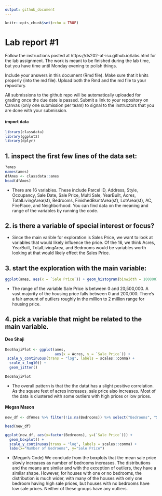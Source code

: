 ```yaml
---
output: github_document
---
```


<!-- README.md is generated from README.Rmd. Please edit the README.Rmd file -->


```r
knitr::opts_chunk$set(echo = TRUE)
```

# Lab report #1

Follow the instructions posted at https://ds202-at-isu.github.io/labs.html for the lab assignment. The work is meant to be finished during the lab time, but you have time until Monday evening to polish things.

Include your answers in this document (Rmd file). Make sure that it knits properly (into the md file). Upload both the Rmd and the md file to your repository.  

All submissions to the github repo will be automatically uploaded for grading once the due date is passed.
Submit a link to your repository on Canvas (only one submission per team) to signal to the instructors that you are done with your submission.

#### import data
```r
library(classdata)
library(ggplot2)
library(dplyr)
```

## 1. inspect the first few lines of the data set:
```r
?ames
names(ames)
dfAmes <- classdata::ames
head(dfAmes)
```
- There are 16 variables. These include Parcel ID, Address, Style, Occupancy, Sale Date, Sale Price, Multi Sale, YearBuilt, Acres, TotalLivingArea(sf), Bedrooms, FinishedBsmtArea(sf), LotArea(sf), AC, FirePlace, and Neighborhood. You can find data on the meaning and range of the variables by running the code.


## 2. is there a variable of special interest or focus?

- Since the main varible for exploration is Sales Price, we want to look at variables that would likely influence the price. Of the 16, we think Acres, YearBuilt, TotalLivingArea, and Bedrooms would be variables worth looking at that would likely effect the Sales Price.

## 3. start the exploration with the main variable:
```r
ggplot(ames, aes(x = `Sale Price`)) + geom_histogram(binwidth = 100000)
```

- The range of the variable Sale Price is between 0 and 20,500,000. A vast majority of the housing price falls between 0 and 200,000. There's a fair amount of outliers roughly in the million to 2 million range for housing price.

## 4. pick a variable that might be related to the main variable.

#### Deo Shaji
```r
DeoShajiPlot <- ggplot(ames, 
                       aes(x = Acres, y = `Sale Price`)) +
 scale_y_continuous(trans = "log", labels = scales::comma) +
  scale_x_log10() +
  geom_jitter()
  
DeoShajiPlot
```
  
- The overall pattern is that the the datat has a slight positive correlation. As the square feet of acres increases, sale price also increases. Most of the data is clustered with some outliers with high prices or low prices. 


#### Megan Mason
``` r

new_df <- dfAmes %>% filter(!is.na(Bedrooms)) %>% select("Bedrooms", "Sale Price")

head(new_df)

ggplot(new_df, aes(x=factor(Bedrooms), y=(`Sale Price`))) +
  geom_boxplot() +
  scale_y_continuous(trans = "log", labels = scales::comma) +
  labs(x="Number of Bedrooms", y="Sale Price")

```

- (Megan's Code) We conclude from the boxplots that the mean sale price slowly increases as number of bedrooms increases.  The distributions and the means are similar and with the exception of outliers, they have a similar shape. However, for houses with one or no bedrooms, the distribution is much wider, with many of the houses with only one bedroom having high sale prices, but houses with no bedrooms have low sale prices. Neither of these groups have any outliers.

